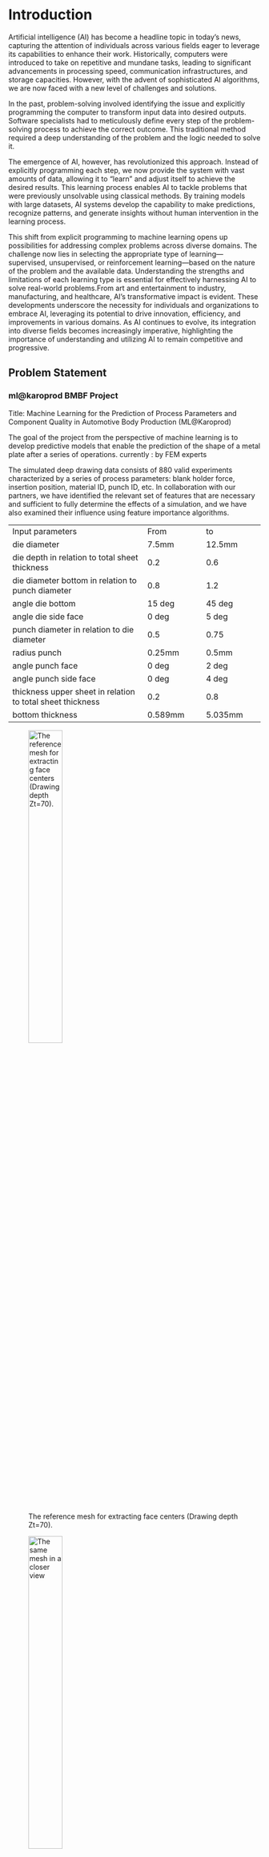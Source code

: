 # Introduction {#sec-introduction}

Artificial intelligence (AI) has become a headline topic in today's news, capturing the attention of individuals across various fields eager to leverage its capabilities to enhance their work. Historically, computers were introduced to take on repetitive and mundane tasks, leading to significant advancements in processing speed, communication infrastructures, and storage capacities. However, with the advent of sophisticated AI algorithms, we are now faced with a new level of challenges and solutions.

In the past, problem-solving involved identifying the issue and explicitly programming the computer to transform input data into desired outputs. Software specialists had to meticulously define every step of the problem-solving process to achieve the correct outcome. This traditional method required a deep understanding of the problem and the logic needed to solve it.

The emergence of AI, however, has revolutionized this approach. Instead of explicitly programming each step, we now provide the system with vast amounts of data, allowing it to "learn" and adjust itself to achieve the desired results. This learning process enables AI to tackle problems that were previously unsolvable using classical methods. By training models with large datasets, AI systems develop the capability to make predictions, recognize patterns, and generate insights without human intervention in the learning process.

This shift from explicit programming to machine learning opens up possibilities for addressing complex problems across diverse domains. The challenge now lies in selecting the appropriate type of learning—supervised, unsupervised, or reinforcement learning—based on the nature of the problem and the available data. Understanding the strengths and limitations of each learning type is essential for effectively harnessing AI to solve real-world problems.From art and entertainment to industry, manufacturing, and healthcare, AI's transformative impact is evident. These developments underscore the necessity for individuals and organizations to embrace AI, leveraging its potential to drive innovation, efficiency, and improvements in various domains. As AI continues to evolve, its integration into diverse fields becomes increasingly imperative, highlighting the importance of understanding and utilizing AI to remain competitive and progressive.

## Problem Statement

### ml\@karoprod BMBF Project

Title: Machine Learning for the Prediction of Process Parameters and Component Quality in Automotive Body Production (ML\@Karoprod)

The goal of the project from the perspective of machine learning is to develop predictive models that enable the prediction of the shape of a metal plate after a series of operations. currently : by FEM experts

The simulated deep drawing data consists of 880 valid experiments characterized by a series of process parameters: blank holder force, insertion position, material ID, punch ID, etc. In collaboration with our partners, we have identified the relevant set of features that are necessary and sufficient to fully determine the effects of a simulation, and we have also examined their influence using feature importance algorithms.

|                                                            |         |         |
|---------------------------------------|-----------------|-----------------|
| Input parameters                                           | From    | to      |
| die diameter                                               | 7.5mm   | 12.5mm  |
| die depth in relation to total sheet thickness             | 0.2     | 0.6     |
| die diameter bottom in relation to punch diameter          | 0.8     | 1.2     |
| angle die bottom                                           | 15 deg  | 45 deg  |
| angle die side face                                        | 0 deg   | 5 deg   |
| punch diameter in relation to die diameter                 | 0.5     | 0.75    |
| radius punch                                               | 0.25mm  | 0.5mm   |
| angle punch face                                           | 0 deg   | 2 deg   |
| angle punch side face                                      | 0 deg   | 4 deg   |
| thickness upper sheet in relation to total sheet thickness | 0.2     | 0.8     |
| bottom thickness                                           | 0.589mm | 5.035mm |

![The reference mesh for extracting face centers (Drawing depth Zt=70).](img/Chp1/banana_1.png){fig-align="left" width="40%"}

![The same mesh in a closer view](img/Chp1/banana_zoom.png){fig-align="left" width="40%"}